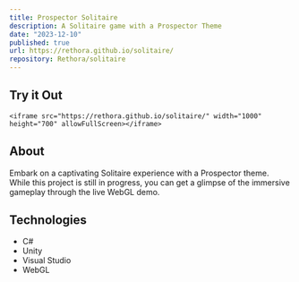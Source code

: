 ```yaml
---
title: Prospector Solitaire
description: A Solitaire game with a Prospector Theme
date: "2023-12-10"
published: true
url: https://rethora.github.io/solitaire/
repository: Rethora/solitaire
---
```


<div id="game-container">
    <h2>Try it Out</h2>

    <iframe src="https://rethora.github.io/solitaire/" width="1000" height="700" allowFullScreen></iframe>
</div>

## About

Embark on a captivating Solitaire experience with a Prospector theme. While this project is still in progress, you can get a glimpse of the immersive gameplay through the live WebGL demo.

## Technologies

- C#
- Unity
- Visual Studio
- WebGL
